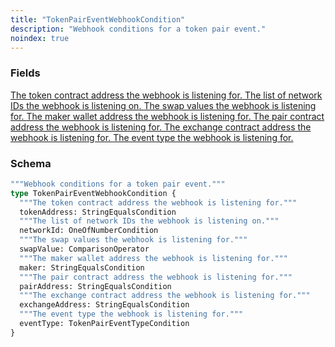 ```yaml
---
title: "TokenPairEventWebhookCondition"
description: "Webhook conditions for a token pair event."
noindex: true
---
```


### Fields

<a href="/api-reference/types/stringequalscondition">
  <ResponseField name="tokenAddress" type="StringEqualsCondition">
    The token contract address the webhook is listening for.
  </ResponseField>
</a>

<a href="/api-reference/types/oneofnumbercondition">
  <ResponseField name="networkId" type="OneOfNumberCondition">
    The list of network IDs the webhook is listening on.
  </ResponseField>
</a>

<a href="/api-reference/types/comparisonoperator">
  <ResponseField name="swapValue" type="ComparisonOperator">
    The swap values the webhook is listening for.
  </ResponseField>
</a>

<a href="/api-reference/types/stringequalscondition">
  <ResponseField name="maker" type="StringEqualsCondition">
    The maker wallet address the webhook is listening for.
  </ResponseField>
</a>

<a href="/api-reference/types/stringequalscondition">
  <ResponseField name="pairAddress" type="StringEqualsCondition">
    The pair contract address the webhook is listening for.
  </ResponseField>
</a>

<a href="/api-reference/types/stringequalscondition">
  <ResponseField name="exchangeAddress" type="StringEqualsCondition">
    The exchange contract address the webhook is listening for.
  </ResponseField>
</a>

<a href="/api-reference/types/tokenpaireventtypecondition">
  <ResponseField name="eventType" type="TokenPairEventTypeCondition">
    The event type the webhook is listening for.
  </ResponseField>
</a>

### Schema


```graphql 
"""Webhook conditions for a token pair event."""
type TokenPairEventWebhookCondition {
  """The token contract address the webhook is listening for."""
  tokenAddress: StringEqualsCondition
  """The list of network IDs the webhook is listening on."""
  networkId: OneOfNumberCondition
  """The swap values the webhook is listening for."""
  swapValue: ComparisonOperator
  """The maker wallet address the webhook is listening for."""
  maker: StringEqualsCondition
  """The pair contract address the webhook is listening for."""
  pairAddress: StringEqualsCondition
  """The exchange contract address the webhook is listening for."""
  exchangeAddress: StringEqualsCondition
  """The event type the webhook is listening for."""
  eventType: TokenPairEventTypeCondition
}
```
